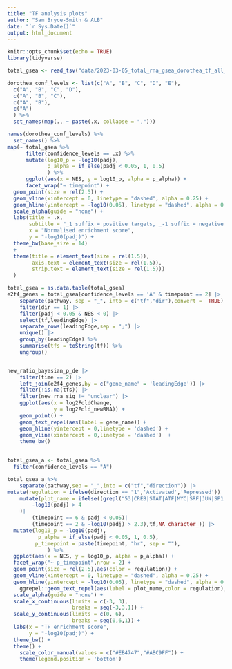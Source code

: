 ```yaml
---
title: "TF analysis plots"
author: "Sam Bryce-Smith & ALB"
date: "`r Sys.Date()`"
output: html_document
---
```


```r
knitr::opts_chunk$set(echo = TRUE)
library(tidyverse)
```

```r
total_gsea <- read_tsv("data/2023-03-05_total_rna_gsea_dorothea_tf_all_conf_levels_min_5_targets_all.tsv")

```

```r
dorothea_conf_levels <- list(c("A", "B", "C", "D", "E"),
  c("A", "B", "C", "D"),
  c("A", "B", "C"),
  c("A", "B"),
  c("A")
  ) %>%
  set_names(map(., ~ paste(.x, collapse = ",")))

```

```r
names(dorothea_conf_levels) %>%
  set_names() %>%
map(~ total_gsea %>%
      filter(confidence_levels == .x) %>%
      mutate(log10_p = -log10(padj),
             p_alpha = if_else(padj < 0.05, 1, 0.5)
             ) %>%
      ggplot(aes(x = NES, y = log10_p, alpha = p_alpha)) +
      facet_wrap("~ timepoint") +
  geom_point(size = rel(2.5)) +
  geom_vline(xintercept = 0, linetype = "dashed", alpha = 0.25) +
  geom_hline(yintercept = -log10(0.05), linetype = "dashed", alpha = 0.25) +
  scale_alpha(guide = "none") +
  labs(title = .x,
       subtitle = "_1 suffix = positive targets, _-1 suffix = negative targets",
       x = "Normalised enrichment score",
       y = "-log10(padj)") +
  theme_bw(base_size = 14)
  +
  theme(title = element_text(size = rel(1.5)),
        axis.text = element_text(size = rel(1.5)),
        strip.text = element_text(size = rel(1.5)))
  )
```

```r

total_gsea = as.data.table(total_gsea)
e2f4_genes = total_gsea[confidence_levels == 'A' & timepoint == 2] |> 
    separate(pathway, sep = "_", into = c("tf","dir"),convert =  TRUE) |> 
    filter(dir == 1) |> 
    filter(padj < 0.05 & NES < 0) |> 
    select(tf,leadingEdge) |> 
    separate_rows(leadingEdge,sep = ";") |> 
    unique() |> 
    group_by(leadingEdge) %>%
    summarise(tfs = toString(tf)) %>%
    ungroup()


new_ratio_bayesian_p_de |> 
    filter(time == 2) |> 
    left_join(e2f4_genes,by = c("gene_name" = 'leadingEdge')) |> 
    filter(!is.na(tfs)) |> 
    filter(new_rna_sig != "unclear") |> 
    ggplot(aes(x = log2FoldChange,
               y = log2Fold_newRNA)) + 
    geom_point() + 
    geom_text_repel(aes(label = gene_name)) + 
    geom_hline(yintercept = 0,linetype = 'dashed') + 
    geom_vline(xintercept = 0,linetype = 'dashed')  + 
    theme_bw()
    
```

```r

total_gsea_a <- total_gsea %>%
  filter(confidence_levels == "A")

total_gsea_a %>%
    separate(pathway,sep = "_",into = c("tf","direction")) |> 
mutate(regulation = ifelse(direction == "1",'Activated','Repressed')) |> 
    mutate(plot_name = ifelse((grepl("53|CREB|STAT|ATF|MYC|SRF|JUN|SP1|KLF",tf) & padj < 0.05)|(
        -log10(padj) > 4
    )|
        (timepoint == 6 & padj < 0.05)|
        (timepoint == 2 & -log10(padj) > 2.3),tf,NA_character_)) |> 
  mutate(log10_p = -log10(padj),
          p_alpha = if_else(padj < 0.05, 1, 0.5),
         p_timepoint = paste(timepoint, "hr", sep = ""),
             ) %>% 
  ggplot(aes(x = NES, y = log10_p, alpha = p_alpha)) +
  facet_wrap("~ p_timepoint",nrow = 2) +
  geom_point(size = rel(2.5),aes(color = regulation)) +
  geom_vline(xintercept = 0, linetype = "dashed", alpha = 0.25) +
  geom_hline(yintercept = -log10(0.05), linetype = "dashed", alpha = 0.25) +
    ggrepel::geom_text_repel(aes(label = plot_name,color = regulation),max.overlaps = 50,min.segment.length = 0) +
  scale_alpha(guide = "none") +
  scale_x_continuous(limits = c(-3, 3),
                     breaks = seq(-3,3,1)) +
  scale_y_continuous(limits = c(0, 6),
                     breaks = seq(0,6,1)) +
  labs(x = "TF enrichment score",
       y = "-log10(padj)") +
  theme_bw() +
  theme() +
    scale_color_manual(values = c("#EB4747","#ABC9FF")) +
    theme(legend.position = 'bottom')


```


